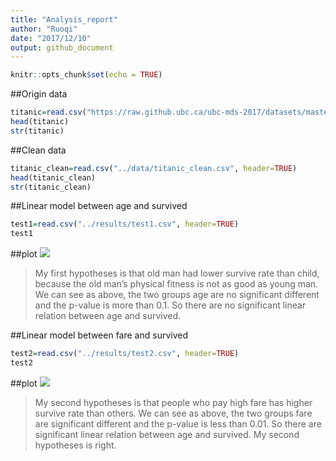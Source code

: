 ```yaml
---
title: "Analysis_report"
author: "Ruoqi"
date: "2017/12/10"
output: github_document
---
```


```r
knitr::opts_chunk$set(echo = TRUE)
```

##Origin data

```r
titanic=read.csv("https://raw.github.ubc.ca/ubc-mds-2017/datasets/master/data/titanic.csv?token=AAADqC0ANzUKk2ZCPXF4Sb13ucDojAHxks5aNpHbwA%3D%3D", header=TRUE)
head(titanic)
str(titanic)
```

##Clean data
```r
titanic_clean=read.csv("../data/titanic_clean.csv", header=TRUE)
head(titanic_clean)
str(titanic_clean)
```

##Linear model between age and survived
```r
test1=read.csv("../results/test1.csv", header=TRUE)
test1
```

##plot
![](../results/plot1.svg)

>My first hypotheses is that old man had lower survive rate than child, because the old man's physical fitness is not as good as young man. 
We can see as above, the two groups age are no significant different and the p-value is more than 0.1. So there are no significant linear relation between age and survived.

##Linear model between fare and survived
```r
test2=read.csv("../results/test2.csv", header=TRUE)
test2
```

##plot
![](../results/plot2.svg)

>My second hypotheses is that people who pay high fare has higher survive rate than others.
We can see as above, the two groups fare are significant different and the p-value is less than 0.01. So there are significant linear relation between age and survived. My second hypotheses is right.



